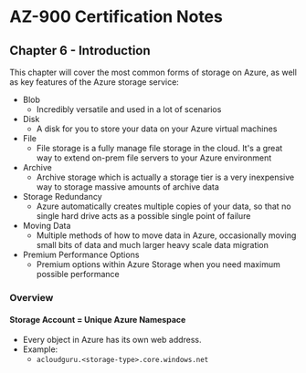 # AZ-900 Certification Notes
## Chapter 6 - Introduction

This chapter will cover the most common forms of storage on Azure, as well as key features of the Azure storage service:
* Blob
	* Incredibly versatile and used in a lot of scenarios
* Disk
	* A disk for you to store your data on your Azure virtual machines
* File
	* File storage is a fully manage file storage in the cloud. It's a great way to extend on-prem file servers to your Azure environment
* Archive
	* Archive storage which is actually a storage tier is a very inexpensive way to storage massive amounts of archive data
* Storage Redundancy
	* Azure automatically creates multiple copies of your data, so that no single hard drive acts as a possible single point of failure
* Moving Data
	* Multiple methods of how to move data in Azure, occasionally moving small bits of data and much larger heavy scale data migration
* Premium Performance Options
	* Premium options within Azure Storage when you need maximum possible performance

### Overview
#### Storage Account = Unique Azure Namespace
* Every object in Azure has its own web address.
* Example:
	* `acloudguru.<storage-type>.core.windows.net`